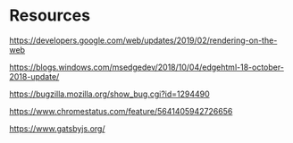 # Resources

https://developers.google.com/web/updates/2019/02/rendering-on-the-web

https://blogs.windows.com/msedgedev/2018/10/04/edgehtml-18-october-2018-update/

https://bugzilla.mozilla.org/show_bug.cgi?id=1294490

https://www.chromestatus.com/feature/5641405942726656

https://www.gatsbyjs.org/
